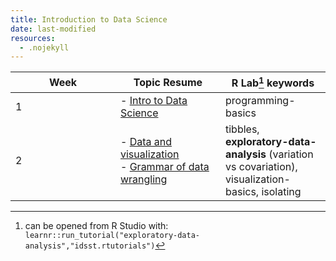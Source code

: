 ```yaml
---
title: Introduction to Data Science
date: last-modified
resources:
  - .nojekyll
---
```

|Week|Topic Resume|R Lab[^1] keywords|
|------------|------------|------------|
|1 | - [Intro to Data Science](./Lecture-summaries/Intro-to-data-science.md)|programming-basics|
|2 | - [Data and visualization](./Lecture-summaries/Data-and-visualization.md) <br> - [Grammar of data wrangling](./Lecture-summaries/Grammar-of-data-wrangling.md)| tibbles, <b>exploratory-data-analysis</b> (variation vs covariation), visualization-basics, isolating|  

[^1]: can be opened from R Studio with:   
```learnr::run_tutorial("exploratory-data-analysis","idsst.rtutorials")```  
